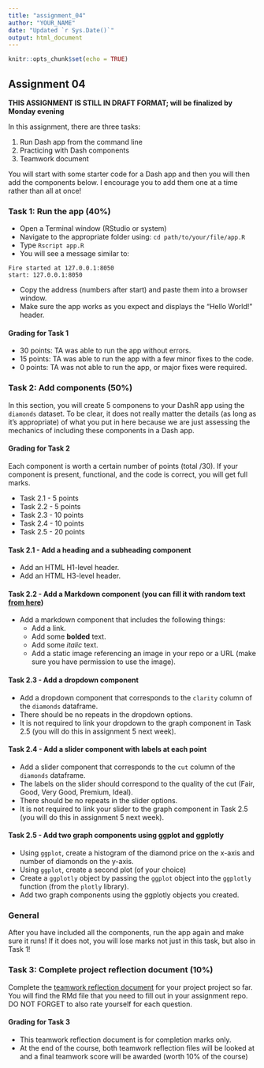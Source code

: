 ```yaml
---
title: "assignment_04"
author: "YOUR_NAME"
date: "Updated `r Sys.Date()`"
output: html_document
---
```


```r
knitr::opts_chunk$set(echo = TRUE)
```

## Assignment 04

**THIS ASSIGNMENT IS STILL IN DRAFT FORMAT; will be finalized by Monday evening**

In this assignment, there are three tasks:

1) Run Dash app from the command line
2) Practicing with Dash components
3) Teamwork document

You will start with some starter code for a Dash app and then you will then add the components below.
I encourage you to add them one at a time rather than all at once!

### Task 1: Run the app (40%)

- Open a Terminal window (RStudio or system)
- Navigate to the appropriate folder using: `cd path/to/your/file/app.R`
- Type `Rscript app.R`
- You will see a message similar to: 

```
Fire started at 127.0.0.1:8050
start: 127.0.0.1:8050
```
- Copy the address (numbers after start) and paste them into a browser window.
- Make sure the app works as you expect and displays the "Hello World!" header.

#### Grading for Task 1

- 30 points: TA was able to run the app without errors.
- 15 points: TA was able to run the app with a few minor fixes to the code.
- 0 points: TA was not able to run the app, or major fixes were required.

### Task 2: Add components (50%)

In this section, you will create 5 componens to your DashR app using the `diamonds` dataset.
To be clear, it does not really matter the details (as long as it's appropriate) of what you put in here because we are just assessing the mechanics of including these components in a Dash app.

#### Grading for Task 2

Each component is worth a certain number of points (total /30).
If your component is present, functional, and the code is correct, you will get full marks.

- Task 2.1 - 5 points
- Task 2.2 - 5 points
- Task 2.3 - 10 points
- Task 2.4 - 10 points
- Task 2.5 - 20 points

#### Task 2.1 - Add a heading and a subheading component

- Add an HTML H1-level header.
- Add an HTML H3-level header.

#### Task 2.2 - Add a Markdown component (you can fill it with random text [from here](https://www.lipsum.com))

- Add a markdown component that includes the following things:
  - Add a link.
  - Add some **bolded** text.
  - Add some _italic_ text.
  - Add a static image referencing an image in your repo or a URL (make sure you have permission to use the image).

#### Task 2.3 - Add a dropdown component

- Add a dropdown component that corresponds to the `clarity` column of the `diamonds` dataframe.
- There should be no repeats in the dropdown options.
- It is not required to link your dropdown to the graph component in Task 2.5 (you will do this in assignment 5 next week).

#### Task 2.4 - Add a slider component with labels at each point 

- Add a slider component that corresponds to the `cut` column of the `diamonds` dataframe.
- The labels on the slider should correspond to the quality of the cut (Fair, Good, Very Good, Premium, Ideal).
- There should be no repeats in the slider options.
- It is not required to link your slider to the graph component in Task 2.5 (you will do this in assignment 5 next week).

#### Task 2.5 - Add two graph components using ggplot and ggplotly

- Using `ggplot`, create a histogram of the diamond price on the x-axis and number of diamonds on the y-axis.
- Using `ggplot`, create a second plot (of your choice)
- Create a `ggplotly` object by passing the `ggplot` object into the `ggplotly` function (from the `plotly` library).
- Add two graph components using the ggplotly objects you created.

### General

After you have included all the components, run the app again and make sure it runs!
If it does not, you will lose marks not just in this task, but also in Task 1!

### Task 3: Complete project reflection document (10%)

Complete the [teamwork reflection document](https://stat545.stat.ubc.ca/evaluation/teamwork/) for your project project so far.
You will find the RMd file that you need to fill out in your assignment repo.
DO NOT FORGET to also rate yourself for each question.

#### Grading for Task 3

- This teamwork reflection document is for completion marks only.
- At the end of the course, both teamwork reflection files will be looked at and a final teamwork score will be awarded (worth 10% of the course)
